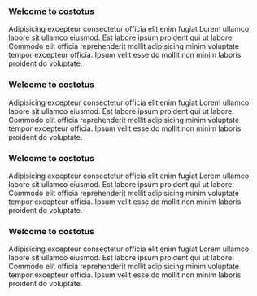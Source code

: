 ### Welcome to costotus

Adipisicing excepteur consectetur officia elit enim fugiat Lorem ullamco labore sit ullamco eiusmod. Est labore ipsum proident qui ut labore. Commodo elit officia reprehenderit mollit adipisicing minim voluptate tempor excepteur officia. Ipsum velit esse do mollit non minim laboris proident do voluptate.

### Welcome to costotus

Adipisicing excepteur consectetur officia elit enim fugiat Lorem ullamco labore sit ullamco eiusmod. Est labore ipsum proident qui ut labore. Commodo elit officia reprehenderit mollit adipisicing minim voluptate tempor excepteur officia. Ipsum velit esse do mollit non minim laboris proident do voluptate.


### Welcome to costotus

Adipisicing excepteur consectetur officia elit enim fugiat Lorem ullamco labore sit ullamco eiusmod. Est labore ipsum proident qui ut labore. Commodo elit officia reprehenderit mollit adipisicing minim voluptate tempor excepteur officia. Ipsum velit esse do mollit non minim laboris proident do voluptate.


### Welcome to costotus

Adipisicing excepteur consectetur officia elit enim fugiat Lorem ullamco labore sit ullamco eiusmod. Est labore ipsum proident qui ut labore. Commodo elit officia reprehenderit mollit adipisicing minim voluptate tempor excepteur officia. Ipsum velit esse do mollit non minim laboris proident do voluptate.
